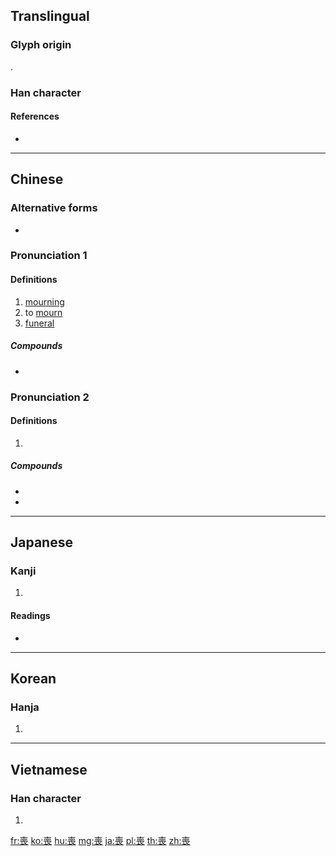 {{also|丧}}
==Translingual==

===Glyph origin===
{{Han etym}}
{{Han compound|哭|亾|c1=s|c2=p|t1=cry|ls=ic}}.

===Han character===
{{Han char|rn=30|rad=口|as=09|sn=12|four=40732|canj=GRRV}}

====References====
* {{Han ref|kx=0200.120|dkj=03985|dj=0421.230|hdz=10650.030|uh=55AA|ud=21930|bh=B3E0|bd=46048}}

----

==Chinese==
{{zh-forms|s=丧}}

===Alternative forms===
* {{zh-l|䘮}}

===Pronunciation 1===
{{zh-pron
|m=sāng
|c=song1
|h=pfs=sông
|mn=song/sng
|mn_note=song - literary; sng - vernacular
|mc=1
|oc=1,2
|ma=
|cat=n,v
}}

====Definitions====
{{zh-hanzi}}

# [[mourning]]
# to [[mourn]]
# [[funeral]]

=====Compounds=====
* {{zh-l|喪服}}

===Pronunciation 2===
{{zh-pron
|m=sàng
|c=song3
|h=pfs=song
|mn=sòng
|mc=2
|oc=2,1
|ma=
|cat=
}}

====Definitions====
{{zh-hanzi}}

# {{rfdef|zh}}

=====Compounds=====
* {{zh-l|喪失}}
* {{zh-l|喪心病狂}}

----

==Japanese==

===Kanji===
{{ja-kanji|grade=c|rs=口09}}

# {{defn|lang=ja|sort=口09}}

====Readings====
* {{ja-readings|on=[[そう]] (sō)|kun=[[も]] (mo), [[うしなう]] (ushinau), [[ほろびる]] (horobiru)}}

----

==Korean==

===Hanja===
{{ko-hanja|hangeul=상|rv=sang|mr=sang}}

# {{defn|lang=ko|sort=口09}}

----

==Vietnamese==

===Han character===
{{vi-hantu|[[tang]], [[táng]], [[tảng]]|rs=口09}}

# {{defn|lang=vi|sort=口09}}

[[fr:喪]]
[[ko:喪]]
[[hu:喪]]
[[mg:喪]]
[[ja:喪]]
[[pl:喪]]
[[th:喪]]
[[zh:喪]]